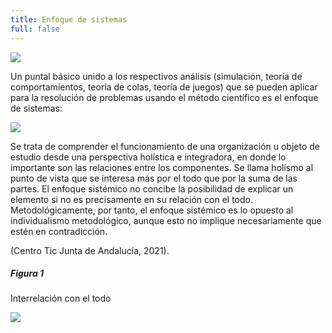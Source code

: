 ```yaml
---
title: Enfoque de sistemas
full: false
---
```


![](/images/caracterizacion-de-procesos/img3.48276731.png)

Un puntal básico unido a los respectivos análisis (simulación, teoría de comportamientos, teoría de colas, teoría de juegos) que se pueden aplicar para la resolución de problemas usando el método científico es el enfoque de sistemas:

![](/images/caracterizacion-de-procesos/img3.14353393.svg)

Se trata de comprender el funcionamiento de una organización u objeto de estudio desde una perspectiva holística e integradora, en donde lo importante son las relaciones entre los componentes. Se llama holismo al punto de vista que se interesa más por el todo que por la suma de las partes. El enfoque sistémico no concibe la posibilidad de explicar un elemento si no es precisamente en su relación con el todo. Metodológicamente, por tanto, el enfoque sistémico es lo opuesto al individualismo metodológico, aunque esto no implique necesariamente que estén en contradicción.

(Centro Tic Junta de Andalucía, 2021).

##### Figura 1

Interrelación con el todo

![](/images/caracterizacion-de-procesos/img2.d47b35cd.svg)
